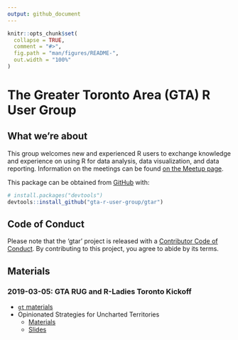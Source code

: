 ```yaml
---
output: github_document
---
```


<!-- README.md is generated from README.Rmd. Please edit that file -->

```r
knitr::opts_chunk$set(
  collapse = TRUE,
  comment = "#>",
  fig.path = "man/figures/README-",
  out.width = "100%"
)
```

# The Greater Toronto Area (GTA) R User Group

<!-- badges: start -->
<!-- badges: end -->

## What we're about

This group welcomes new and experienced R users to exchange knowledge and experience on using R for data analysis, data visualization, and data reporting. Information on the meetings can be found [on the Meetup page](https://www.meetup.com/Greater-Toronto-Area-GTA-R-Users-Group/).

This package can be obtained from [GitHub](https://github.com/) with:

``` r
# install.packages("devtools")
devtools::install_github("gta-r-user-group/gtar")
```

## Code of Conduct

Please note that the 'gtar' project is released with a [Contributor Code of Conduct](CODE_OF_CONDUCT.md). By contributing to this project, you agree to abide by its terms.

## Materials

### 2019-03-05: GTA RUG and R-Ladies Toronto Kickoff

* [`gt` materials](https://github.com/gta-r-user-group/gtar/tree/master/2019-03-05/rich-i)
* Opinionated Strategies for Uncharted Territories
    * [Materials](https://github.com/gta-r-user-group/gtar/tree/master/2019-03-05/opinionated-strategies-for-uncharted-territories)
    * [Slides](https://sharla.party/talks/rladies-rug-kickoff.html#1)
